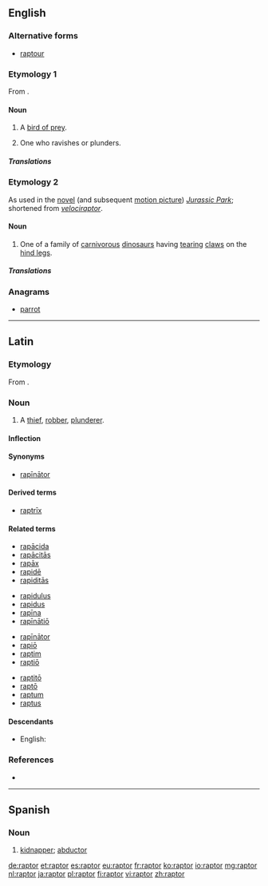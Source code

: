 ==English==

===Alternative forms===
* [[raptour]] {{qualifier|obsolete|rare}}

===Etymology 1===
From {{etyl|la|en}} {{term|raptor||thief|lang=la}}.

====Noun====
{{en-noun}}

# A [[bird of prey]].
# {{context|obsolete}} One who ravishes or plunders.

=====Translations=====
{{trans-see|bird of prey}}

===Etymology 2===
As used in the [[novel]] (and subsequent [[motion picture]]) ''[[w:Jurassic Park|Jurassic Park]]''; shortened from ''[[velociraptor]]''.

====Noun====
{{en-noun}}

# One of a family of [[carnivorous]] [[dinosaur]]s having [[tear]]ing [[claw]]s on the [[hind leg]]s.

=====Translations=====
{{trans-see|velociraptor}}

===Anagrams===
* [[parrot#English|parrot]]

----

==Latin==

===Etymology===
From {{term|rapio|rapiō|seize, grab, snatch|lang=la}}.

===Noun===
{{la-noun|raptor|raptoris|raptōris|m|third}}

# A [[thief]], [[robber]], [[plunderer]].

====Inflection====
{{la-decl-3rd|raptor|raptor|raptor|raptōr}}

====Synonyms====
* {{sense|robber}} [[rapinator|rapīnātor]]

====Derived terms====
* [[raptrix|raptrīx]]

====Related terms====
{{rel-top4}}
* [[rapacida|rapācida]]
* [[rapacitas|rapācitās]]
* [[rapax|rapāx]]
* [[rapide|rapidē]]
* [[rapiditas|rapiditās]]
{{rel-mid4}}
* [[rapidulus]]
* [[rapidus]]
* [[rapina|rapīna]]
* [[rapinatio|rapīnātiō]]
{{rel-mid4}}
* [[rapinator|rapīnātor]]
* [[rapio|rapiō]]
* [[raptim]]
* [[raptio|raptiō]]
{{rel-mid4}}
* [[raptito|raptitō]]
* [[rapto|raptō]]
* [[raptum]]
* [[raptus]]
{{rel-bottom}}

====Descendants====
* English: {{l|en|raptor}}

===References===
* {{R:L&S}}

----
==Spanish==

===Noun===
{{es-noun|m|pl=raptores}}

# [[kidnapper]]; [[abductor]]

[[de:raptor]]
[[et:raptor]]
[[es:raptor]]
[[eu:raptor]]
[[fr:raptor]]
[[ko:raptor]]
[[io:raptor]]
[[mg:raptor]]
[[nl:raptor]]
[[ja:raptor]]
[[pl:raptor]]
[[fi:raptor]]
[[vi:raptor]]
[[zh:raptor]]